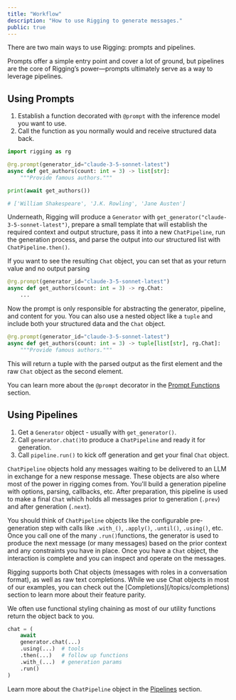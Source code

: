 ```yaml
---
title: "Workflow"
description: "How to use Rigging to generate messages."
public: true
---
```


There are two main ways to use Rigging: prompts and pipelines.

Prompts offer a simple entry point and cover a lot of ground, but pipelines are the core of Rigging’s power—prompts ultimately serve as a way to leverage pipelines.

## Using Prompts

1. Establish a function decorated with `@prompt` with the inference model you want to use.
2. Call the function as you normally would and receive structured data back.

```python
import rigging as rg

@rg.prompt(generator_id="claude-3-5-sonnet-latest")
async def get_authors(count: int = 3) -> list[str]:
    """Provide famous authors."""

print(await get_authors())

# ['William Shakespeare', 'J.K. Rowling', 'Jane Austen']
```

Underneath, Rigging will produce a `Generator` with `get_generator("claude-3-5-sonnet-latest")`, prepare a small template that will establish the required context and output structure, pass it into a new `ChatPipeline`, run the generation process, and parse the output into our structured list with `ChatPipeline.then()`.

If you want to see the resulting `Chat` object, you can set that as your return value and no output parsing

```python
@rg.prompt(generator_id="claude-3-5-sonnet-latest")
async def get_authors(count: int = 3) -> rg.Chat:
    ...
```

Now the prompt is only responsible for abstracting the generator, pipeline, and content for you. You can also use a nested object like a `tuple` and include both your structured data and the `Chat` object.

```python
@rg.prompt(generator_id="claude-3-5-sonnet-latest")
async def get_authors(count: int = 3) -> tuple[list[str], rg.Chat]:
    """Provide famous authors."""
```

This will return a tuple with the parsed output as the first element and the raw `Chat` object as the second element.

You can learn more about the `@prompt` decorator in the [Prompt Functions](/topics/prompt-functions) section.

## Using Pipelines

1. Get a `Generator` object - usually with `get_generator()`.
2. Call `generator.chat()`to produce a `ChatPipeline` and ready it for generation.
3. Call `pipeline.run()` to kick off generation and get your final `Chat` object.

`ChatPipeline` objects hold any messages waiting to be delivered to an LLM in exchange for a new response message. These objects are also where most of the power in rigging comes from. You'll build a generation pipeline with options, parsing, callbacks, etc. After preparation, this pipeline is used to make a final `Chat` which holds all messages prior to generation (`.prev`) and after generation (`.next`).

You should think of `ChatPipeline` objects like the configurable pre-generation step with calls like `.with_()`, `.apply()`, `.until()`, `.using()`, etc. Once you call one of the many `.run()`functions, the generator is used to produce the next message (or many messages) based on the prior context and any constraints you have in place. Once you have a `Chat` object, the interaction is complete and you can inspect and operate on the messages.

<Tip>
Rigging supports both Chat objects (messages with roles in a conversation format), as well as raw text completions. While we use Chat objects in most of our examples, you can check out the [Completions](/topics/completions) section to learn more about their feature parity.
</Tip>

We often use functional styling chaining as most of our utility functions return the object back to you.

```python
chat = (
    await
    generator.chat(...)
    .using(...)  # tools
    .then(...)   # follow up functions
    .with_(...)  # generation params
    .run()
)
```

Learn more about the `ChatPipeline` object in the [Pipelines](/topics/pipelines) section.
